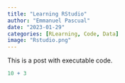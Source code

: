 ```yaml
---
title: "Learning RStudio"
author: "Emmanuel Pascual"
date: "2023-01-29"
categories: [RLearning, Code, Data]
image: "Rstudio.png"
---
```


This is a post with executable code.

```r
10 + 3 
```
